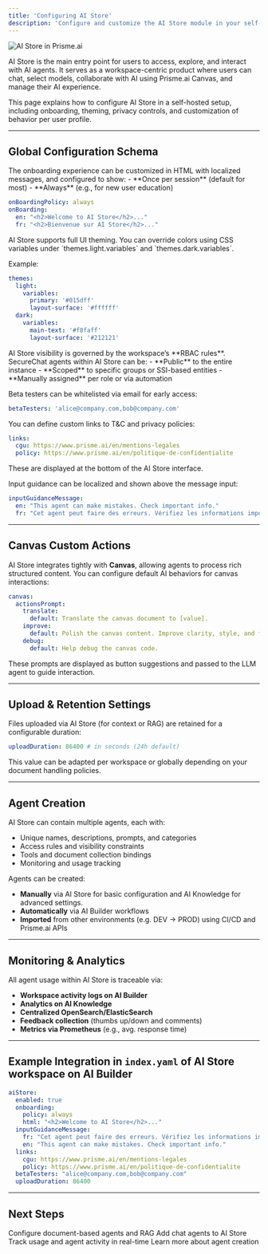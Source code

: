 ```yaml
---
title: 'Configuring AI Store'
description: 'Configure and customize the AI Store module in your self-hosted Prisme.ai instance.'
---
```


<Frame>
  <img src="/images/ai-store.png" alt="AI Store in Prisme.ai" />
</Frame>


AI Store is the main entry point for users to access, explore, and interact with AI agents. It serves as a workspace-centric product where users can chat, select models, collaborate with AI using Prisme.ai Canvas, and manage their AI experience.

This page explains how to configure AI Store in a self-hosted setup, including onboarding, theming, privacy controls, and customization of behavior per user profile.

---

## Global Configuration Schema

<AccordionGroup>

<Accordion title="Onboarding">
The onboarding experience can be customized in HTML with localized messages, and configured to show:
- **Once per session** (default for most)
- **Always** (e.g., for new user education)

```yaml
onBoardingPolicy: always
onBoarding:
  en: "<h2>Welcome to AI Store</h2>..."
  fr: "<h2>Bienvenue sur AI Store</h2>..."
```
</Accordion>

<Accordion title="Themes (Light & Dark)">
AI Store supports full UI theming. You can override colors using CSS variables under `themes.light.variables` and `themes.dark.variables`.

Example:
```yaml
themes:
  light:
    variables:
      primary: '#015dff'
      layout-surface: '#ffffff'
  dark:
    variables:
      main-text: '#f8faff'
      layout-surface: '#212121'
```
</Accordion>

<Accordion title="User Roles & Access">
AI Store visibility is governed by the workspace’s **RBAC rules**. SecureChat agents within AI Store can be:
- **Public** to the entire instance
- **Scoped** to specific groups or SSI-based entities
- **Manually assigned** per role or via automation

Beta testers can be whitelisted via email for early access:
```yaml
betaTesters: 'alice@company.com,bob@company.com'
```
</Accordion>

<Accordion title="Policies & Legal Links">
You can define custom links to T&C and privacy policies:

```yaml
links:
  cgu: https://www.prisme.ai/en/mentions-legales
  policy: https://www.prisme.ai/en/politique-de-confidentialite
```
These are displayed at the bottom of the AI Store interface.
</Accordion>

<Accordion title="Guidance Messages">
Input guidance can be localized and shown above the message input:

```yaml
inputGuidanceMessage:
  en: "This agent can make mistakes. Check important info."
  fr: "Cet agent peut faire des erreurs. Vérifiez les informations importantes."
```
</Accordion>

</AccordionGroup>

---

## Canvas Custom Actions

AI Store integrates tightly with **Canvas**, allowing agents to process rich structured content. You can configure default AI behaviors for canvas interactions:

```yaml
canvas:
  actionsPrompt:
    translate:
      default: Translate the canvas document to [value].
    improve:
      default: Polish the canvas content. Improve clarity, style, and format.
    debug:
      default: Help debug the canvas code.
```

These prompts are displayed as button suggestions and passed to the LLM agent to guide interaction.

---

## Upload & Retention Settings

Files uploaded via AI Store (for context or RAG) are retained for a configurable duration:

```yaml
uploadDuration: 86400 # in seconds (24h default)
```

This value can be adapted per workspace or globally depending on your document handling policies.

---

## Agent Creation

AI Store  can contain multiple agents, each with:

- Unique names, descriptions, prompts, and categories
- Access rules and visibility constraints
- Tools and document collection bindings
- Monitoring and usage tracking

Agents can be created:
- **Manually** via AI Store for basic configuration and AI Knowledge for advanced settings.
- **Automatically** via AI Builder workflows
- **Imported** from other environments (e.g. DEV → PROD) using CI/CD and Prisme.ai APIs

---

## Monitoring & Analytics

All agent usage within AI Store is traceable via:

- **Workspace activity logs on AI Builder**
- **Analytics on AI Knowledge**
- **Centralized OpenSearch/ElasticSearch**
- **Feedback collection** (thumbs up/down and comments)
- **Metrics via Prometheus** (e.g., avg. response time)

---

## Example Integration in `index.yaml` of AI Store workspace on AI Builder

```yaml
aiStore:
  enabled: true
  onboarding:
    policy: always
    html: "<h2>Welcome to AI Store</h2>..."
  inputGuidanceMessage:
    fr: "Cet agent peut faire des erreurs. Vérifiez les informations importantes."
    en: "This agent can make mistakes. Check important info."
  links:
    cgu: https://www.prisme.ai/en/mentions-legales
    policy: https://www.prisme.ai/en/politique-de-confidentialite
  betaTesters: "alice@company.com,bob@company.com"
  uploadDuration: 86400
```

---

## Next Steps

<CardGroup cols={2}>
  <Card
    title="AI Knowledge"
    icon="book"
    href="/self-hosting/configuration/ai-knowledge"
  >
    Configure document-based agents and RAG
  </Card>
  <Card
    title="SecureChat"
    icon="comments"
    href="/self-hosting/configuration/ai-securechat"
  >
    Add chat agents to AI Store
  </Card>
  <Card
    title="Monitoring & Logging"
    icon="chart-column"
    href="/self-hosting/kubernetes/prometheus-grafana-operator"
  >
    Track usage and agent activity in real-time
  </Card>
  <Card
    title="Create an agent"
    icon="wand-magic"
    href="/create-agents/overview"
  >
    Learn more about agent creation
  </Card>
</CardGroup>